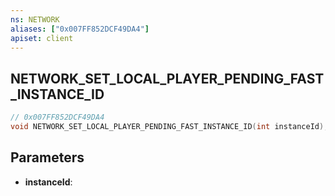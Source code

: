 ```yaml
---
ns: NETWORK
aliases: ["0x007FF852DCF49DA4"]
apiset: client
---
```

## NETWORK_SET_LOCAL_PLAYER_PENDING_FAST_INSTANCE_ID

```c
// 0x007FF852DCF49DA4
void NETWORK_SET_LOCAL_PLAYER_PENDING_FAST_INSTANCE_ID(int instanceId);
```


## Parameters
* **instanceId**: